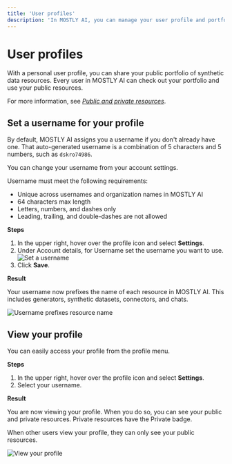 ```yaml
---
title: 'User profiles'
description: 'In MOSTLY AI, you can manage your user profile and portfolio by setting a username and making synthetic data resources as public for others to view and use.'
---
```



# User profiles

With a personal user profile, you can share your public portfolio of synthetic data resources. Every user in MOSTLY AI can check out your portfolio and use your public resources.

<CustomCallout>For more information, see [_Public and private resources_](/public-private-resources).</CustomCallout>

## Set a username for your profile

By default, MOSTLY AI assigns you a username if you don't already have one. That auto-generated username is a combination of 5 characters and 5 numbers, such as `dskro74986`.

You can change your username from your account settings.

Username must meet the following requirements:

- Unique across usernames and organization names in MOSTLY AI
- 64 characters max length
- Letters, numbers, and dashes only
- Leading, trailing, and double-dashes are not allowed

**Steps**

1. In the upper right, hover over the profile icon and select **Settings**.
2. Under Account details, for Username set the username you want to use.
   <Image src="/docimages/user/01-set-username-01-steps.webp" alt="Set a username" width={800} height={10} />
3. Click **Save**.

**Result**

Your username now prefixes the name of each resource in MOSTLY AI. This includes generators, synthetic datasets, connectors, and chats.

<Image src="/docimages/user/01-set-username-02-prefix-resource-name.webp" alt="Username prefixes resource name" width={400} height={10} />

## View your profile

You can easily access your profile from the profile menu.

**Steps**

1. In the upper right, hover over the profile icon and select **Settings**.
2. Select your username.

**Result**

You are now viewing your profile. When you do so, you can see your public and private resources. Private resources have the <PrivateResourceIcon/> Private badge.

When other users view your profile, they can only see your public resources.

<Image src="/docimages/user/02-view-profile-01-personal-profile.webp" alt="View your profile" width={800} height={10} />
